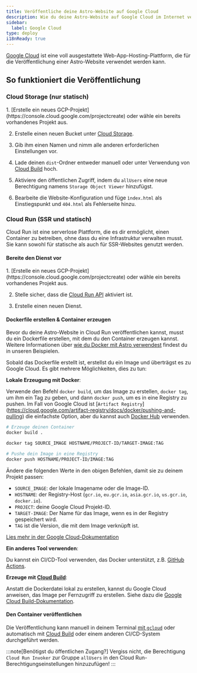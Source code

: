 ```yaml
---
title: Veröffentliche deine Astro-Website auf Google Cloud
description: Wie du deine Astro-Website auf Google Cloud im Internet veröffentlichst.
sidebar:
  label: Google Cloud
type: deploy
i18nReady: true
---
```



[Google Cloud](https://cloud.google.com/) ist eine voll ausgestattete Web-App-Hosting-Plattform, die für die Veröffentlichung einer Astro-Website verwendet werden kann.

## So funktioniert die Veröffentlichung

### Cloud Storage (nur statisch)

<Steps>
1. [Erstelle ein neues GCP-Projekt](https://console.cloud.google.com/projectcreate) oder wähle ein bereits vorhandenes Projekt aus.

2. Erstelle einen neuen Bucket unter [Cloud Storage](https://cloud.google.com/storage).

3. Gib ihm einen Namen und nimm alle anderen erforderlichen Einstellungen vor.

4. Lade deinen `dist`-Ordner entweder manuell oder unter Verwendung von [Cloud Build](https://cloud.google.com/build) hoch.

5. Aktiviere den öffentlichen Zugriff, indem du `allUsers` eine neue Berechtigung namens `Storage Object Viewer` hinzufügst.

6. Bearbeite die Website-Konfiguration und füge `ìndex.html` als Einstiegspunkt und `404.html` als Fehlerseite hinzu.
</Steps>

### Cloud Run (SSR und statisch)

Cloud Run ist eine serverlose Plattform, die es dir ermöglicht, einen Container zu betreiben, ohne dass du eine Infrastruktur verwalten musst. Sie kann sowohl für statische als auch für SSR-Websites genutzt werden.

#### Bereite den Dienst vor

<Steps>
1. [Erstelle ein neues GCP-Projekt](https://console.cloud.google.com/projectcreate) oder wähle ein bereits vorhandenes Projekt aus.

2. Stelle sicher, dass die [Cloud Run API](https://console.cloud.google.com/apis/library/run.googleapis.com) aktiviert ist.

3. Erstelle einen neuen Dienst.
</Steps>

#### Dockerfile erstellen & Container erzeugen

Bevor du deine Astro-Website in Cloud Run veröffentlichen kannst, musst du ein Dockerfile erstellen, mit dem du den Container erzeugen kannst. Weitere Informationen über [wie du Docker mit Astro verwendest](/de/recipes/docker/#creating-a-dockerfile) findest du in unseren Beispielen.

Sobald das Dockerfile erstellt ist, erstellst du ein Image und überträgst es zu Google Cloud. Es gibt mehrere Möglichkeiten, dies zu tun:

**Lokale Erzeugung mit Docker**:

Verwende den Befehl `docker build`, um das Image zu erstellen, `docker tag`, um ihm ein Tag zu geben, und dann `docker push`, um es in eine Registry zu pushen. Im Fall von Google Cloud ist [`Artifact Registry`] (https://cloud.google.com/artifact-registry/docs/docker/pushing-and-pulling) die einfachste Option, aber du kannst auch [Docker Hub](https://hub.docker.com/) verwenden.

```bash
# Erzeuge deinen Container
docker build .

docker tag SOURCE_IMAGE HOSTNAME/PROJECT-ID/TARGET-IMAGE:TAG

# Pushe dein Image in eine Registry
docker push HOSTNAME/PROJECT-ID/IMAGE:TAG
```

Ändere die folgenden Werte in den obigen Befehlen, damit sie zu deinem Projekt passen:


- `SOURCE_IMAGE`: der lokale Imagename oder die Image-ID.
- `HOSTNAME`: der Registry-Host (`gcr.io`, `eu.gcr.io`, `asia.gcr.io`, `us.gcr.io`, `docker.io`).
- `PROJECT`: deine Google Cloud Projekt-ID.
- `TARGET-IMAGE`: Der Name für das Image, wenn es in der Registry gespeichert wird.
- `TAG` ist die Version, die mit dem Image verknüpft ist.

[Lies mehr in der Google Cloud-Dokumentation](https://cloud.google.com/artifact-registry/docs/docker/pushing-and-pulling)

**Ein anderes Tool verwenden**:

Du kannst ein CI/CD-Tool verwenden, das Docker unterstützt, z.B. [GitHub Actions](https://github.com/marketplace/actions/push-to-gcr-github-action).

**Erzeuge mit [Cloud Build](https://cloud.google.com/build)**:

Anstatt die Dockerdatei lokal zu erstellen, kannst du Google Cloud anweisen, das Image per Fernzugriff zu erstellen. Siehe dazu die [Google Cloud Build-Dokumentation](https://cloud.google.com/build/docs/build-push-docker-image).

#### Den Container veröffentlichen

Die Veröffentlichung kann manuell in deinem Terminal [mit `gcloud`](https://cloud.google.com/run/docs/deploying#service) oder automatisch mit [Cloud Build](https://cloud.google.com/build) oder einem anderen CI/CD-System durchgeführt werden.

:::note[Benötigst du öffentlichen Zugang?]
Vergiss nicht, die Berechtigung `Cloud Run Invoker` zur Gruppe `allUsers` in den Cloud Run-Berechtigungseinstellungen hinzuzufügen!
:::
